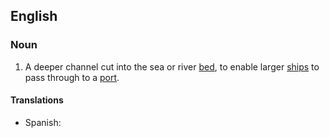 ==English==

===Noun===
{{en-noun|head=[[navigation]] [[channel]]}}

# {{label|en|nautical}} A deeper channel cut into the sea or river [[bed]], to enable larger [[ships]] to pass through to a [[port]].

====Translations====
{{trans-top|deeper channel cut into the sear or river bed}}
* Spanish: {{t+|es|caño|m}}
{{trans-mid}}
{{trans-bottom}}